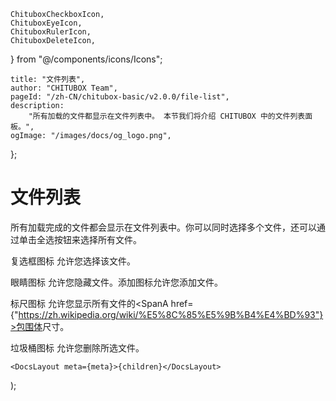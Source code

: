 	ChituboxCheckboxIcon,
	ChituboxEyeIcon,
	ChituboxRulerIcon,
	ChituboxDeleteIcon,
} from "@/components/icons/Icons";

	title: "文件列表",
	author: "CHITUBOX Team",
	pageId: "/zh-CN/chitubox-basic/v2.0.0/file-list",
	description:
		"所有加载的文件都显示在文件列表中。 本节我们将介绍 CHITUBOX 中的文件列表面板。",
	ogImage: "/images/docs/og_logo.png",
};

# 文件列表

所有加载完成的文件都会显示在文件列表中。你可以同时选择多个文件，还可以通过单击全选按钮来选择所有文件。

<ImageContainer>
	<AntdImage
		src={"/images/docs/zh-CN/chitubox-basic/2.x.x/007-file-list-panel.png"}
	/>
</ImageContainer>

复选框图标 <ChituboxCheckboxIcon /> 允许您选择该文件。

眼睛图标 <ChituboxEyeIcon /> 允许您隐藏文件。添加图标允许您添加文件。

标尺图标 <ChituboxRulerIcon /> 允许您显示所有文件的<SpanA href={"https://zh.wikipedia.org/wiki/%E5%8C%85%E5%9B%B4%E4%BD%93"}>包围体</SpanA>尺寸。

垃圾桶图标 <ChituboxDeleteIcon /> 允许您删除所选文件。

	<DocsLayout meta={meta}>{children}</DocsLayout>
);

